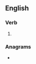 ==English==

===Verb===
{{head|en|verb form}}

# {{en-third-person singular of|enrich}}

===Anagrams===
* {{anagrams|en|Cheniers|cheniers}}